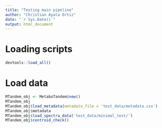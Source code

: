 ```yaml
---
title: "Testing main pipeline"
author: "Christian Ayala Ortiz"
date: "`r Sys.Date()`"
output: html_document
---
```


# Loading scripts

```r
devtools::load_all()
```

# Load data

```r
MTandem_obj <- MetaboTandem$new()
MTandem_obj
MTandem_obj$load_metadata(metadata_file = 'test_data/metadata.csv')
MTandem_obj$metadata
MTandem_obj$load_spectra_data('test_data/minimal_test/')
MTandem_obj$centroid_check()
```


